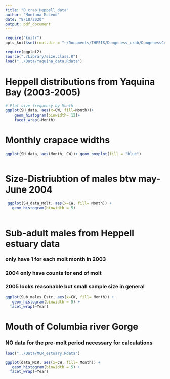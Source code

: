 ```yaml
---
title: "D_crab_Heppell_data"
author: "Montana McLeod"
date: "8/18/2020"
output: pdf_document
---
```


```r
require("knitr")
opts_knit$set(root.dir = "~/Documents/THESIS/Dungeness_crab/DungenessCrabMortality/Code")
```


```r
require(ggplot2)
source("./Library/size.class.R")
load("../Data/Yaquina_data.Rdata")
```

# Heppell distributions from Yaquina Bay (2003-2005)
```r
# Plot size-frequency by Month
ggplot(SH_data, aes(x=CW, fill=Month))+
    geom_histogram(binwidth= 12)+ 
    facet_wrap(~Month) 

```

# Monthly crapace widths
```r
ggplot(SH_data, aes(Month, CW))+ geom_boxplot(fill = "blue")
 
```


# Size-Distriubtion of males btw may-June 2004
```r
 ggplot(SH_data_Molt, aes(x=CW, fill= Month)) +
   geom_histogram(binwidth = 5)
 
```

# Sub-adult males from Heppell estuary data
### only have 1 for each molt month in 2003
### 2004 only have counts for end of molt 
### 2005 looks reasonable but small sample size in general

```r

ggplot(Sub_males_Estr, aes(x=CW, fill= Month)) +
   geom_histogram(binwidth = 5) +
  facet_wrap(~Year)
```



# Mouth of Columbia river Gorge
### NO data for the pre-molt period necessary for calculations 
```r
load("../Data/MCR_estuary.Rdata")

ggplot(data_MCR, aes(x=CW, fill= Month)) +
   geom_histogram(binwidth = 5) +
  facet_wrap(~Year)
```


